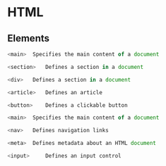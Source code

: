 # HTML

## Elements


```js copy
<main> 	Specifies the main content of a document
```

```js copy
<section> 	Defines a section in a document
```

```js copy
<div> 	Defines a section in a document
```

```js copy
<article> 	Defines an article
```

```js copy
<button> 	Defines a clickable button
```

```js copy
<main> 	Specifies the main content of a document
```

```js copy
<nav> 	Defines navigation links
```

```js copy
<meta> 	Defines metadata about an HTML document
```

```js copy
<input> 	Defines an input control
```

